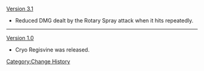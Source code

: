 [[Version 3.1]]
* Reduced DMG dealt by the Rotary Spray attack when it hits repeatedly.
----
[[Version 1.0]]
* Cryo Regisvine was released.
<noinclude>[[Category:Change History]]</noinclude>
